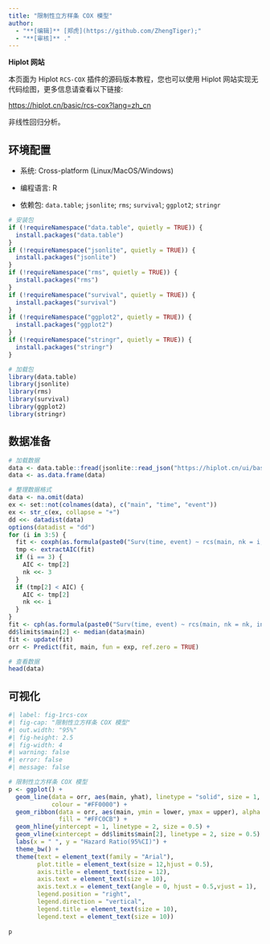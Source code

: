 ```yaml
---
title: "限制性立方样条 COX 模型"
author:
  - "**[编辑]** [郑虎](https://github.com/ZhengTiger);"
  - "**[审核]** ."
---
```


::: callout-note
**Hiplot 网站**

本页面为 Hiplot `RCS-COX` 插件的源码版本教程，您也可以使用 Hiplot 网站实现无代码绘图，更多信息请查看以下链接:

<https://hiplot.cn/basic/rcs-cox?lang=zh_cn>
:::

非线性回归分析。

## 环境配置

-   系统: Cross-platform (Linux/MacOS/Windows)

-   编程语言: R

-   依赖包: `data.table`; `jsonlite`; `rms`; `survival`; `ggplot2`; `stringr`

```r
# 安装包
if (!requireNamespace("data.table", quietly = TRUE)) {
  install.packages("data.table")
}
if (!requireNamespace("jsonlite", quietly = TRUE)) {
  install.packages("jsonlite")
}
if (!requireNamespace("rms", quietly = TRUE)) {
  install.packages("rms")
}
if (!requireNamespace("survival", quietly = TRUE)) {
  install.packages("survival")
}
if (!requireNamespace("ggplot2", quietly = TRUE)) {
  install.packages("ggplot2")
}
if (!requireNamespace("stringr", quietly = TRUE)) {
  install.packages("stringr")
}

# 加载包
library(data.table)
library(jsonlite)
library(rms)
library(survival)
library(ggplot2)
library(stringr)
```

## 数据准备

```r
# 加载数据
data <- data.table::fread(jsonlite::read_json("https://hiplot.cn/ui/basic/rcs-cox/data.json")$exampleData$textarea[[1]])
data <- as.data.frame(data)

# 整理数据格式
data <- na.omit(data)
ex <- set::not(colnames(data), c("main", "time", "event"))
ex <- str_c(ex, collapse = "+")
dd <<- datadist(data)
options(datadist = "dd")
for (i in 3:5) {
  fit <- coxph(as.formula(paste0("Surv(time, event) ~ rcs(main, nk = i, inclx = T)+", ex, collapse = "+")), data = data, x = TRUE)
  tmp <- extractAIC(fit)
  if (i == 3) {
    AIC <- tmp[2]
    nk <<- 3
  }
  if (tmp[2] < AIC) {
    AIC <- tmp[2]
    nk <<- i
  }
}
fit <- cph(as.formula(paste0("Surv(time, event) ~ rcs(main, nk = nk, inclx = T)+", ex, collapse = "+")), data = data, x = TRUE)
dd$limits$main[2] <- median(data$main)
fit <- update(fit)
orr <- Predict(fit, main, fun = exp, ref.zero = TRUE)

# 查看数据
head(data)
```

## 可视化

```r
#| label: fig-1rcs-cox
#| fig-cap: "限制性立方样条 COX 模型"
#| out.width: "95%"
#| fig-height: 2.5
#| fig-width: 4
#| warning: false
#| error: false
#| message: false

# 限制性立方样条 COX 模型
p <- ggplot() +
  geom_line(data = orr, aes(main, yhat), linetype = "solid", size = 1, alpha = 1,
            colour = "#FF0000") +
  geom_ribbon(data = orr, aes(main, ymin = lower, ymax = upper), alpha = 0.6, 
              fill = "#FFC0CB") +
  geom_hline(yintercept = 1, linetype = 2, size = 0.5) +
  geom_vline(xintercept = dd$limits$main[2], linetype = 2, size = 0.5) +
  labs(x = " ", y = "Hazard Ratio(95%CI)") +
  theme_bw() +
  theme(text = element_text(family = "Arial"),
        plot.title = element_text(size = 12,hjust = 0.5),
        axis.title = element_text(size = 12),
        axis.text = element_text(size = 10),
        axis.text.x = element_text(angle = 0, hjust = 0.5,vjust = 1),
        legend.position = "right",
        legend.direction = "vertical",
        legend.title = element_text(size = 10),
        legend.text = element_text(size = 10))
 
p
```




